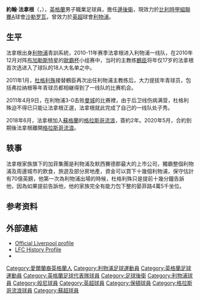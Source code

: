 {{noteTA
|G1=liverpoolfc|G2=football|G3=EPL|G4=uefa
|T=zh-hans:乔恩·弗拉纳根;zh-hk:約翰·法拿根;zh-tw:約翰·弗拉納根;
|1=zh-hans:乔恩·弗拉纳根;zh-hk:約翰·法拿根;zh-tw:約翰·弗拉納根;
|2=zh-hans:弗拉纳根;zh-hk:法拿根;zh-tw:弗拉納根;
|3=zh-hans:沙勒罗瓦;zh-hant:沙勒羅瓦;zh-hk:查內爾;zh-tw:夏雷若;
|4=zh-cn:默西赛德郡;zh-tw:默西賽德郡;zh-hk:馬西塞特郡;
}}
{{Infobox football biography
| name = 約翰·弗拉納根<br />Jon Flanagan
| image = Jon Flanagan 2018.jpg
| image_size = 200
| caption = 2018年效力[[流浪者足球俱乐部|流浪者]]的弗拉納根
| fullname = Jonathon Patrick Flanagan<ref name="Hugman">{{Hugman|23043|accessdate=1 April 2016}}</ref>
| dateofbirth = {{birth date and age|1993|1|1|df=yes}} 
| cityofbirth = [[利物浦|利物浦]]
| countryofbirth = [[英格蘭|英格蘭]]
| height = {{convert|1.81|m|order=flip}}<ref>{{Cite web |title=J. Flanagan: Summary |url=https://uk.soccerway.com/players/john-flanagan/166828/ |access-date=12 April 2019 |website=Soccerway |publisher=Perform Group |archive-date=2021-02-27 |archive-url=https://web.archive.org/web/20210227191716/https://uk.soccerway.com/players/john-flanagan/166828/ }}</ref>
| position =[[後衛_(足球)#邊後衞|邊後衞]]
| currentclub = [[皇家沙勒罗瓦体育俱乐部|沙勒罗瓦]]
| clubnumber = 
| youthyears1 = {{0|0000}}–2010
| youthclubs1 = [[利物浦足球會|利物浦]]
| years1 = 2010–2018
| clubs1 = [[利物浦足球會|利物浦]]
| caps1 = 40
| goals1 = 1
| years2 = 2016–2017
| clubs2 = → [[伯恩利足球俱乐部|伯恩利]]
| caps2 = 6
| goals2 = 0
| years3 = 2018
| clubs3 = → [[保頓足球會|保頓]]
| caps3 = 9
| goals3 = 0
| years4 = 2018–2020
| clubs4 = [[流浪者足球俱乐部|流浪者]]
| caps4 = 21
| goals4 = 0
| years5 = 2020–
| clubs5 =[[皇家沙勒罗瓦体育俱乐部|沙勒罗瓦]]
| caps5 = 0
| goals5 = 0
| nationalyears1 = 2011
| nationalteam1 = [[英格蘭19歲以下足球代表隊|英格蘭 U19]]
| nationalcaps1 = 1
| nationalgoals1 = 0
| nationalyears2 = 2013
| nationalteam2 = [[英格蘭20歲以下足球代表隊|英格蘭 U20]]
| nationalcaps2 = 1
| nationalgoals2 = 0
| nationalyears3 = 2011
| nationalteam3 = [[英格蘭21歲以下足球代表隊|英格蘭 U21]]
| nationalcaps3 = 3
| nationalgoals3 = 0
| nationalyears4 = 2014
| nationalteam4 = [[英格蘭足球代表隊|英格蘭]]
| nationalcaps4 = 1
| nationalgoals4 = 0
| pcupdate = 2020年9月17日
| ntupdate = 
}}
'''約翰·法拿根'''（{{lang-en|Jon Flanagan}}，{{bd|1993年|1月1日|}}），[[英格蘭|英格蘭]]男子職業足球員，擔任[[後衛_(足球)#邊後衞|邊後衞]]，現效力於[[比利時甲組聯賽A|比利時甲組聯賽A]]球會[[皇家沙勒罗瓦体育俱乐部|沙勒罗瓦]]，曾效力於[[英超|英超]]球會[[利物浦足球會|利物浦]]。

== 生平 ==
法拿根出身[[利物浦足球會|利物浦]]青訓系統，2010-11年赛季法拿根进入利物浦一线队，在2010年12月对阵[[布加勒斯特星|布加勒斯特星]]的[[歐霸杯|歐霸杯]]小组赛中，当时的主教练[[鶴臣|鶴臣]]将年仅17岁的法拿根首次选进入了球队的18人大名单之中。

2011年1月，[[杜格利殊|杜格利殊]]接替鶴臣再次出任利物浦主教练后，大力提拔年青球员，包括弗拉纳根等年青球员都相継得到了一线队的比赛机会。

2011年4月9日，在利物浦3-0击败[[曼城|曼城]]的比赛裡，由于后卫线伤病满营，杜格利殊迫不得已只能让法拿根正選，法拿根就此完成了自己的一线队处子秀。

2018年6月，法拿根加入[[蘇格蘭足球超級聯賽|蘇格蘭]]的[[格拉斯哥流浪足球會|格拉斯哥流浪]]，簽約2年。2020年5月，合約到期後法拿根離開[[格拉斯哥流浪足球會|格拉斯哥流浪]]。

== 轶事 ==
法拿根家族旗下的加菲集團是利物浦及默西賽德郡最大的上市公司，獨霸整個利物浦及周邊城市的飲食，旅遊及部分房地產，資金可以買下十幾個利物浦，保守估計有70億英鎊，他第一次為利物浦出場的時候，杜格利殊只是提前十幾分鐘告訴他，因為如果提前告訴他，他的家族完全有能力包下整的晏菲路4萬5千坐位。

== 参考资料 ==
{{reflist}}

== 外部連結 ==
* [https://web.archive.org/web/20110629032120/http://www.liverpoolfc.tv/team/first-team/player/38-john-flanagan Official Liverpool profile]
* [http://www.lfchistory.net/Players/Player/Profile/1230 LFC History Profile] {{Wayback|url=http://www.lfchistory.net/Players/Player/Profile/1230 |date=20120122061115 }}
* {{soccerbase|id=58011|name=Jon Flanagan}}

{{Authority control}}
{{DEFAULTSORT:Flanagan, Jon}}
[[Category:愛爾蘭裔英格蘭人|Category:愛爾蘭裔英格蘭人]]
[[Category:利物浦足球運動員|Category:利物浦足球運動員]]
[[Category:英格蘭足球運動員|Category:英格蘭足球運動員]]
[[Category:英格蘭足球代表隊球員|Category:英格蘭足球代表隊球員]]
[[Category:足球後衛|Category:足球後衛]]
[[Category:利物浦球員|Category:利物浦球員]]
[[Category:般尼球員|Category:般尼球員]]
[[Category:英超球員|Category:英超球員]]
[[Category:保頓球員|Category:保頓球員]]
[[Category:格拉斯哥流浪球員|Category:格拉斯哥流浪球員]]
[[Category:蘇超球員|Category:蘇超球員]]